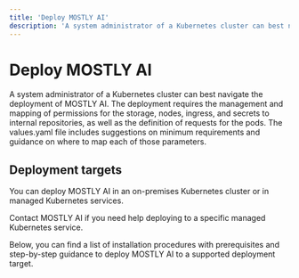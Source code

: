 ```yaml
---
title: 'Deploy MOSTLY AI'
description: 'A system administrator of a Kubernetes cluster can best navigate the deployment of MOSTLY AI. The deployment requires the management and mapping of permissions for the storage, nodes, ingress, and secrets to internal repositories, as well as the definition of limits and requests for the pods.'
---
```



# Deploy MOSTLY AI

A system administrator of a Kubernetes cluster can best navigate the deployment of MOSTLY AI. The deployment requires the management and mapping of permissions for the storage, nodes, ingress, and secrets to internal repositories, as well as the definition of requests for the pods. The values.yaml file includes suggestions on minimum requirements and guidance on where to map each of those parameters.

## Deployment targets

You can deploy MOSTLY AI in an on-premises Kubernetes cluster or in managed Kubernetes services.

<Callout type='info'>
Contact MOSTLY AI if you need help deploying to a specific managed Kubernetes service.
</Callout>

Below, you can find a list of installation procedures with prerequisites and step-by-step guidance to deploy MOSTLY AI to a supported deployment target.

<Cards num={2}>
  <Cards.Card icon={OpenShiftIcon()} title="Deploy to an OpenShift cluster" href="deploy/openshift" />
  <Cards.Card icon={AmazonEKSIcon()} title="Deploy to an AWS EKS cluster" href="deploy/aws-eks" />
  <Cards.Card icon={GKEIcon()} title="Deploy to a GKE cluster" href="deploy/gke" />
  <Cards.Card icon={AKSIcon()} title="Deploy to an Azure AKS cluster" href="deploy/azure-aks" />
  <Cards.Card icon={MinikubeIcon()} title="Deploy to a minikube cluster" href="deploy/minikube" />
</Cards>